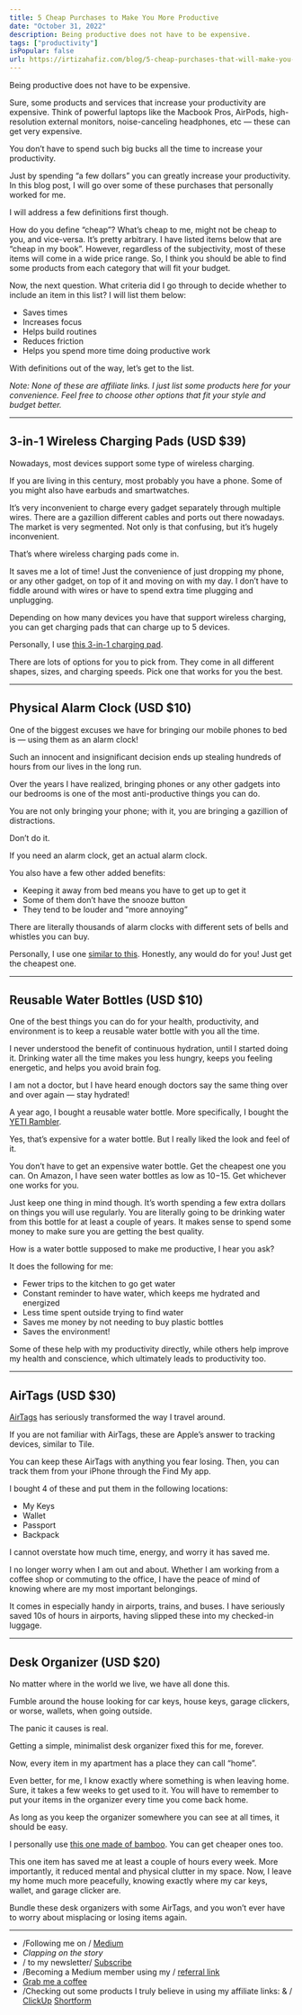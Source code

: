 ```yaml
---
title: 5 Cheap Purchases to Make You More Productive
date: "October 31, 2022"
description: Being productive does not have to be expensive.
tags: ["productivity"]
isPopular: false
url: https://irtizahafiz.com/blog/5-cheap-purchases-that-will-make-you-more-productive
---
```

Being productive does not have to be expensive. 

Sure, some products and services that increase your productivity are expensive. Think of powerful laptops like the Macbook Pros, AirPods, high-resolution external monitors, noise-canceling headphones, etc — these can get very expensive. 

You don’t have to spend such big bucks all the time to increase your productivity. 

Just by spending “a few dollars” you can greatly increase your productivity. In this blog post, I will go over some of these purchases that personally worked for me. 

I will address a few definitions first though. 

How do you define “cheap”? What’s cheap to me, might not be cheap to you, and vice-versa. It’s pretty arbitrary. I have listed items below that are “cheap in my book”. However, regardless of the subjectivity, most of these items will come in a wide price range. So, I think you should be able to find some products from each category that will fit your budget. 

Now, the next question. What criteria did I go through to decide whether to include an item in this list? I will list them below:

* Saves times 
* Increases focus
* Helps build routines 
* Reduces friction
* Helps you spend more time doing productive work

With definitions out of the way, let’s get to the list. 

*Note: None of these are affiliate links. I just list some products here for your convenience. Feel free to choose other options that fit your style and budget better.*

- - -
## 3-in-1 Wireless Charging Pads (USD $39)
Nowadays, most devices support some type of wireless charging. 

If you are living in this century, most probably you have a phone. Some of you might also have earbuds and smartwatches. 

It’s very inconvenient to charge every gadget separately through multiple wires. There are a gazillion different cables and ports out there nowadays. The market is very segmented. Not only is that confusing, but it’s hugely inconvenient. 

That’s where wireless charging pads come in. 

It saves me a lot of time! Just the convenience of just dropping my phone, or any other gadget, on top of it and moving on with my day.  I don’t have to fiddle around with wires or have to spend extra time plugging and unplugging. 

Depending on how many devices you have that support wireless charging, you can get charging pads that can charge up to 5 devices. 

Personally, I use [this 3-in-1 charging pad](https://www.amazon.com/Wireless-Charger-Magnetic-Foldable-Charging/dp/B09W244BTQ/ref=sr_1_4?crid=1ZIE3ELLPNPCX&keywords=3+in+1+charging+pad&qid=1667262053&qu=eyJxc2MiOiI0LjE5IiwicXNhIjoiMy43NSIsInFzcCI6IjMuODkifQ%3D%3D&sprefix=3+in+1+charging+pa%2Caps%2C189&sr=8-4). 

There are lots of options for you to pick from. They come in all different shapes, sizes, and charging speeds. Pick one that works for you the best.

- - -
## Physical Alarm Clock (USD $10)
One of the biggest excuses we have for bringing our mobile phones to bed is — using them as an alarm clock! 

Such an innocent and insignificant decision ends up stealing hundreds of hours from our lives in the long run. 

Over the years I have realized, bringing phones or any other gadgets into our bedrooms is one of the most anti-productive things you can do. 

You are not only bringing your phone; with it, you are bringing a gazillion of distractions. 

Don’t do it. 

If you need an alarm clock, get an actual alarm clock. 

You also have a few other added benefits:

* Keeping it away from bed means you have to get up to get it 
* Some of them don’t have the snooze button
* They tend to be louder and “more annoying” 

There are literally thousands of alarm clocks with different sets of bells and whistles you can buy. 

Personally, I use one [similar to this](https://www.amazon.com/FLOITTUY-Sleepers-Backlight-Bedroom-Decoration/dp/B0836Z9V7J/ref=sr_1_11?crid=1NN8JA7X7M72D&keywords=physical+alarm+clock&qid=1667262164&qu=eyJxc2MiOiI0LjMzIiwicXNhIjoiMy42NSIsInFzcCI6IjMuMzgifQ%3D%3D&sprefix=physical+alarm+clock%2Caps%2C175&sr=8-11). Honestly, any would do for you! Just get the cheapest one. 

- - -
## Reusable Water Bottles (USD $10)
One of the best things you can do for your health, productivity, and environment is to keep a reusable water bottle with you all the time.

I never understood the benefit of continuous hydration, until I started doing it. Drinking water all the time makes you less hungry, keeps you feeling energetic, and helps you avoid brain fog. 

I am not a doctor, but I have heard enough doctors say the same thing over and over again — stay hydrated! 

A year ago, I bought a reusable water bottle. More specifically, I bought the [YETI Rambler](https://www.amazon.com/YETI-Rambler-Stainless-Insulated-Offshore/dp/B09RLNNL84/ref=sr_1_3?keywords=blue+yeti+water+bottle&qid=1667262781&qu=eyJxc2MiOiI0LjM2IiwicXNhIjoiMy44MSIsInFzcCI6IjMuMDEifQ%3D%3D&sprefix=blue+yeti+wat%2Caps%2C195&sr=8-3&ufe=app_do%3Aamzn1.fos.006c50ae-5d4c-4777-9bc0-4513d670b6bc). 

Yes, that’s expensive for a water bottle. But I really liked the look and feel of it. 

You don’t have to get an expensive water bottle. Get the cheapest one you can. On Amazon, I have seen water bottles as low as $10-$15. Get whichever one works for you. 

Just keep one thing in mind though. It’s worth spending a few extra dollars on things you will use regularly. You are literally going to be drinking water from this bottle for at least a couple of years. It makes sense to spend some money to make sure you are getting the best quality. 

How is a water bottle supposed to make me productive, I hear you ask? 

It does the following for me:

* Fewer trips to the kitchen to go get water 
* Constant reminder to have water, which keeps me hydrated and energized 
* Less time spent outside trying to find water 
* Saves me money by not needing to buy plastic bottles
* Saves the environment! 

Some of these help with my productivity directly, while others help improve my health and conscience, which ultimately leads to productivity too. 

- - -
## AirTags (USD $30)
[AirTags](https://www.apple.com/shop/buy-airtag/airtag) has seriously transformed the way I travel around. 

If you are not familiar with AirTags, these are Apple’s answer to tracking devices, similar to Tile. 

You can keep these AirTags with anything you fear losing. Then, you can track them from your iPhone through the Find My app. 

I bought 4 of these and put them in the following locations:

* My Keys
* Wallet
* Passport
* Backpack

I cannot overstate how much time, energy, and worry it has saved me. 

I no longer worry when I am out and about. Whether I am working from a coffee shop or commuting to the office, I have the peace of mind of knowing where are my most important belongings. 

It comes in especially handy in airports, trains, and buses. I have seriously saved 10s of hours in airports, having slipped these into my checked-in luggage. 

- - -
## Desk Organizer (USD $20)
No matter where in the world we live, we have all done this. 

Fumble around the house looking for car keys, house keys, garage clickers, or worse, wallets, when going outside. 

The panic it causes is real. 

Getting a simple, minimalist desk organizer fixed this for me, forever. 

Now, every item in my apartment has a place they can call “home”. 

Even better, for me, I know exactly where something is when leaving home. Sure, it takes a few weeks to get used to it. You will have to remember to put your items in the organizer every time you come back home. 

As long as you keep the organizer somewhere you can see at all times, it should be easy. 

I personally use [this one made of bamboo](https://www.amazon.com/Bamboo-Desk-Organizer-Organization-Toiletries/dp/B08D9HWD2B/ref=sr_1_33?crid=35GJHLL4HB6ZX&keywords=desk+organizer&qid=1667263298&qu=eyJxc2MiOiI4LjQ1IiwicXNhIjoiOC4xNiIsInFzcCI6IjcuNjgifQ%3D%3D&sprefix=desk+organize%2Caps%2C179&sr=8-33). You can get cheaper ones too. 

This one item has saved me at least a couple of hours every week. More importantly, it reduced mental and physical clutter in my space. Now, I leave my home much more peacefully, knowing exactly where my car keys, wallet, and garage clicker are. 

Bundle these desk organizers with some AirTags, and you won’t ever have to worry about misplacing or losing items again. 

- - -
* /Following me on   / [Medium](https://irtizahafiz.medium.com/) 
* *Clapping on the story*
* /  to my newsletter/ [Subscribe](https://irtizahafiz.medium.com/subscribe) 
* /Becoming a Medium member using my   / [referral link](https://irtizahafiz.medium.com/membership) 
* [Grab me a coffee](https://ko-fi.com/irtiza) 
* /Checking out some products I truly believe in using my affiliate links:    &   / [ClickUp](https://clickup.pxf.io/ZdaAmq)  [Shortform](http://shortform.com/Irtiza) 


